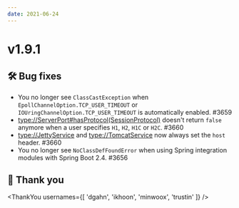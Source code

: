 ```yaml
---
date: 2021-06-24
---
```


# v1.9.1

## 🛠️ Bug fixes

- You no longer see `ClassCastException` when `EpollChannelOption.TCP_USER_TIMEOUT`
  or `IOUringChannelOption.TCP_USER_TIMEOUT` is automatically enabled. #3659
- <type://ServerPort#hasProtocol(SessionProtocol)> doesn't return `false` anymore when a user specifies
  `H1`, `H2`, `H1C` or `H2C`. #3660
- <type://JettyService> and <type://TomcatService> now always set the `host` header. #3660
- You no longer see `NoClassDefFoundError` when using Spring integration modules with Spring Boot 2.4. #3656

## 🙇 Thank you

<ThankYou usernames={[
  'dgahn',
  'ikhoon',
  'minwoox',
  'trustin'
]} />
